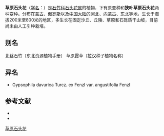 {{Speciesbox
| name = 草原石头花
| status = 
| status_system = 
| image =
| genus = Gypsophila
| species = davurica
| authority = Turcz. ex Fenzl
* 草原石头花 ''G. d.'' var. ''davurica''
* 狭叶草原石头花 ''G. d.'' var. ''angustifolia''
}}

'''草原石头花'''（[[学名|学名]]：{{lang|la|''Gypsophila davurica''}}）是[[石竹科|石竹科]][[石头花属|石头花属]]的植物，下有原变种和'''狭叶草原石头花'''两种变种。分布在[[蒙古|蒙古]]、[[俄罗斯|俄罗斯]]以及[[中国大陆|中国大陆]]的[[河北|河北]]、[[内蒙古|内蒙古]]、[[中国东北地区|东北]]等地，生长于海拔200米至800米的地区，多生长在固定沙丘、丘陵、草原和石砾质干山坡，目前尚未由人工引种栽培。

== 别名 ==
北丝石竹（东北资源植物手册） 草原霞草（拉汉种子植物名称）

== 异名 ==
* Gypsophila davurica Turcz. ex Fenzl var. angustifolia Fenzl

== 参考文献 ==
<div class="references-small">
* {{cite web| url =http://www.bioinfo.cn/db05/KmzwSpecies.php?action=view&id=2248| title =草原石头花（原变种）| work =《中国高等植物数据库全库》| publisher =中国科学院微生物研究所| author =昆明植物研究所| accessdate =2009-02-23| deadurl =yes| archiveurl =https://web.archive.org/web/20160305055929/http://www.bioinfo.cn/db05/KmzwSpecies.php?action=view&id=2248| archivedate =2016-03-05}}
* {{CPNI| zh=狭叶草原石头花 | id=165-12834 | binomial=Gypsophila davurica | authority=Fenzl | var=angustifolia | accessdate=2013-01-18}}
</div>
{{Taxonbar|from=Q15225923}}

[[Category:石头花属|草原石头花]]


{{植物小作品}}